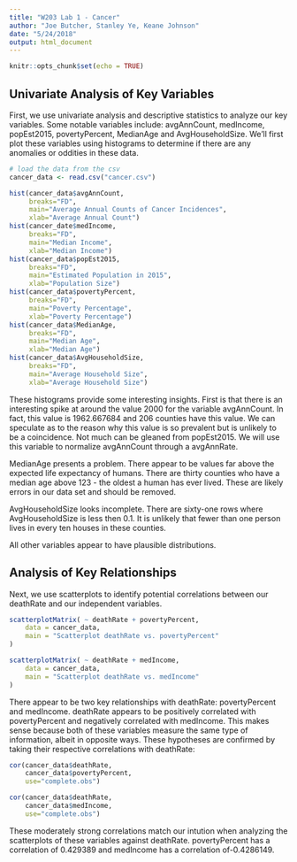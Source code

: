 ```yaml
---
title: "W203 Lab 1 - Cancer"
author: "Joe Butcher, Stanley Ye, Keane Johnson"
date: "5/24/2018"
output: html_document
---
```


```r
knitr::opts_chunk$set(echo = TRUE)
```

## Univariate Analysis of Key Variables

First, we use univariate analysis and descriptive statistics to analyze our key variables. Some notable variables include: avgAnnCount, medIncome, popEst2015, povertyPercent, MedianAge and AvgHouseholdSize. We'll first plot these variables using histograms to determine if there are any anomalies or oddities in these data.

```r
# load the data from the csv
cancer_data <- read.csv("cancer.csv")

hist(cancer_data$avgAnnCount,
     breaks="FD",
     main="Average Annual Counts of Cancer Incidences",
     xlab="Average Annual Count")
hist(cancer_date$medIncome,
     breaks="FD",
     main="Median Income",
     xlab="Median Income")
hist(cancer_data$popEst2015,
     breaks="FD",
     main="Estimated Population in 2015",
     xlab="Population Size")
hist(cancer_data$povertyPercent,
     breaks="FD",
     main="Poverty Percentage",
     xlab="Poverty Percentage")
hist(cancer_data$MedianAge,
     breaks="FD",
     main="Median Age",
     xlab="Median Age")
hist(cancer_data$AvgHouseholdSize,
     breaks="FD",
     main="Average Household Size",
     xlab="Average Household Size")
```

These histograms provide some interesting insights. First is that there is an interesting spike at around the value 2000 for the variable avgAnnCount. In fact, this value is 1962.667684 and 206 counties have this value. We can speculate as to the reason why this value is so prevalent but is unlikely to be a coincidence. Not much can be gleaned from popEst2015. We will use this variable to normalize avgAnnCount through a avgAnnRate.

MedianAge presents a problem. There appear to be values far above the expected life expectancy of humans. There are thirty counties who have a median age above 123 - the oldest a human has ever lived. These are likely errors in our data set and should be removed.

AvgHouseholdSize looks incomplete. There are sixty-one rows where AvgHouseholdSize is less then 0.1. It is unlikely that fewer than one person lives in every ten houses in these counties.

All other variables appear to have plausible distributions.

## Analysis of Key Relationships

Next, we use scatterplots to identify potential correlations between our deathRate and our independent variables.

```r
scatterplotMatrix( ~ deathRate + povertyPercent,
    data = cancer_data,
    main = "Scatterplot deathRate vs. povertyPercent"
)

scatterplotMatrix( ~ deathRate + medIncome,
    data = cancer_data,
    main = "Scatterplot deathRate vs. medIncome"
)
```
There appear to be two key relationships with deathRate: povertyPercent and medIncome. deathRate appears to be positively correlated with povertyPercent and negatively correlated with medIncome. This makes sense because both of these variables measure the same type of information, albeit in opposite ways. These hypotheses are confirmed by taking their respective correlations with deathRate:
```r
cor(cancer_data$deathRate,
    cancer_data$povertyPercent,
    use="complete.obs")

cor(cancer_data$deathRate,
    cancer_data$medIncome,
    use="complete.obs")
```
These moderately strong correlations match our intution when analyzing the scatterplots of these variables against deathRate. povertyPercent has a correlation of 0.429389 and medIncome has a correlation of-0.4286149.
